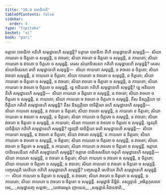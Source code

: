 ```yaml
---
title: "18.4 បារាជិកាទិ"
tableOfContents: false
sidebar:
  order: 4
type: "tipitaka"
basket: "vi"
book: "pari"
---
```



<DynamicBreadcrumb />

<Division number="473" book="pari">

<Paragraph number="2222" book="pari">
ចត្តារោ បារាជិកា កតិហិ សមុដ្ឋានេហិ សមុដ្ឋន្តិ? ចត្តារោ បារាជិកា តីហិ សមុដ្ឋានេហិ សមុដ្ឋន្តិ—  សិយា កាយតោ ច ចិត្តតោ ច សមុដ្ឋន្តិ, ន វាចតោ; សិយា វាចតោ ច ចិត្តតោ ច សមុដ្ឋន្តិ, ន កាយតោ; សិយា កាយតោ ច វាចតោ ច ចិត្តតោ ច សមុដ្ឋន្តិ.
</Paragraph>

<Paragraph number="2223" book="pari">
តេរស សំឃាទិសេសា កតិហិ សមុដ្ឋានេហិ សមុដ្ឋន្តិ? តេរស សំឃាទិសេសា ឆហិ សមុដ្ឋានេហិ សមុដ្ឋន្តិ—  សិយា កាយតោ សមុដ្ឋន្តិ, ន វាចតោ ន ចិត្តតោ; សិយា វាចតោ សមុដ្ឋន្តិ, ន កាយតោ ន ចិត្តតោ; សិយា កាយតោ ច វាចតោ ច សមុដ្ឋន្តិ, ន ចិត្តតោ; សិយា កាយតោ ច ចិត្តតោ ច សមុដ្ឋន្តិ, ន វាចតោ; សិយា វាចតោ ច ចិត្តតោ ច សមុដ្ឋន្តិ, ន កាយតោ; សិយា កាយតោ ច វាចតោ ច ចិត្តតោ ច សមុដ្ឋន្តិ.
</Paragraph>

<Paragraph number="2224" book="pari">
ទ្វេ អនិយតា កតិហិ សមុដ្ឋានេហិ សមុដ្ឋន្តិ? ទ្វេ អនិយតា តីហិ សមុដ្ឋានេហិ សមុដ្ឋន្តិ—  សិយា កាយតោ ច ចិត្តតោ ច សមុដ្ឋន្តិ, ន វាចតោ; សិយា វាចតោ ច ចិត្តតោ ច សមុដ្ឋន្តិ, ន កាយតោ; សិយា កាយតោ ច វាចតោ ច ចិត្តតោ ច សមុដ្ឋន្តិ.
</Paragraph>

<Paragraph number="2225" book="pari">
តឹស និស្សគ្គិយា បាចិត្តិយា កតិហិ សមុដ្ឋានេហិ សមុដ្ឋន្តិ? តឹស និស្សគ្គិយា បាចិត្តិយា ឆហិ សមុដ្ឋានេហិ សមុដ្ឋន្តិ—  សិយា កាយតោ សមុដ្ឋន្តិ, ន វាចតោ ន ចិត្តតោ; សិយា វាចតោ សមុដ្ឋន្តិ, ន កាយតោ ន ចិត្តតោ; សិយា កាយតោ ច វាចតោ ច សមុដ្ឋន្តិ, ន ចិត្តតោ; សិយា កាយតោ ច ចិត្តតោ ច សមុដ្ឋន្តិ, ន វាចតោ; សិយា វាចតោ ច ចិត្តតោ ច សមុដ្ឋន្តិ, ន កាយតោ; សិយា កាយតោ ច វាចតោ ច ចិត្តតោ ច សមុដ្ឋន្តិ.
</Paragraph>

<Paragraph number="2226" book="pari">
ទ្វេនវុតិ បាចិត្តិយា កតិហិ សមុដ្ឋានេហិ សមុដ្ឋន្តិ? ទ្វេនវុតិ បាចិត្តិយា ឆហិ សមុដ្ឋានេហិ សមុដ្ឋន្តិ—  សិយា កាយតោ សមុដ្ឋន្តិ, ន វាចតោ ន ចិត្តតោ; សិយា វាចតោ សមុដ្ឋន្តិ, ន កាយតោ ន ចិត្តតោ; សិយា កាយតោ ច វាចតោ ច សមុដ្ឋន្តិ, ន ចិត្តតោ; សិយា កាយតោ ច ចិត្តតោ ច សមុដ្ឋន្តិ, ន វាចតោ; សិយា វាចតោ ច ចិត្តតោ ច សមុដ្ឋន្តិ, ន កាយតោ; សិយា កាយតោ ច វាចតោ ច ចិត្តតោ ច សមុដ្ឋន្តិ.
</Paragraph>

<Paragraph number="2227" book="pari">
ចត្តារោ បាដិទេសនីយា កតិហិ សមុដ្ឋានេហិ សមុដ្ឋន្តិ? ចត្តារោ បាដិទេសនីយា ចតូហិ សមុដ្ឋានេហិ សមុដ្ឋន្តិ—  សិយា កាយតោ សមុដ្ឋន្តិ, ន វាចតោ ន ចិត្តតោ; សិយា កាយតោ ច វាចតោ ច សមុដ្ឋន្តិ, ន ចិត្តតោ; សិយា កាយតោ ច ចិត្តតោ ច សមុដ្ឋន្តិ, ន វាចតោ; សិយា កាយតោ ច វាចតោ ច ចិត្តតោ ច សមុដ្ឋន្តិ.
</Paragraph>

<Paragraph number="2228" book="pari">
បញ្ចសត្តតិ សេខិយា កតិហិ សមុដ្ឋានេហិ សមុដ្ឋន្តិ? បញ្ចសត្តតិ សេខិយា តីហិ សមុដ្ឋានេហិ សមុដ្ឋន្តិ—  សិយា កាយតោ ច ចិត្តតោ ច សមុដ្ឋន្តិ, ន វាចតោ; សិយា វាចតោ ច ចិត្តតោ ច សមុដ្ឋន្តិ, ន កាយតោ; សិយា កាយតោ ច វាចតោ ច ចិត្តតោ ច សមុដ្ឋន្តិ.

</Paragraph>
</Division>

<Paragraph number="2229" type="center" book="pari">
សមុដ្ឋានំ និដ្ឋិតំ.



</Paragraph>

<Paragraph number="2230" type="center" book="pari">
តស្សុទ្ទានំ


</Paragraph>

<Paragraph number="2231" type="verses" book="pari">
_អចិត្តកុសលា ចេវ,_  
_សមុដ្ឋានញ្ច សព្ពថា;_  
_យថាធម្មេន ញាយេន,_  
_សមុដ្ឋានំ វិជានថាតិ._
</Paragraph>